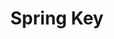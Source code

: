 ---
title: "Spring Key"
images:
  color: "MUfCHtba5zu7kGf9ruMWpiOdtxnsb5fHqjKJXcDh0yA9ENwg"
  item: "MUfCHtba5zu7bXBOVAjljRgEGSATuHmnN97tyboUYwpr13Ks"
type: "key"
crate: "anniversary"
multiinstance: true
multiinstanceuuid: "9894c98f-376d-4bd8-9991-c8b85095875f"
---